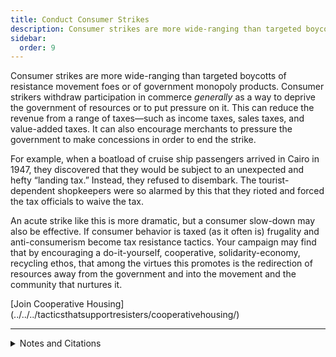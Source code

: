 ```yaml
---
title: Conduct Consumer Strikes
description: Consumer strikes are more wide-ranging than targeted boycotts.
sidebar:
  order: 9
---
```


Consumer strikes are more wide-ranging than targeted boycotts of resistance movement foes or of government monopoly products.
Consumer strikers withdraw participation in commerce <em>generally</em> as a way to deprive the government of resources or to put pressure on it.
This can reduce the revenue from a range of taxes—such as income taxes, sales taxes, and value-added taxes.
It can also encourage merchants to pressure the government to make concessions in order to end the strike.

For example, when a boatload of cruise ship passengers arrived in Cairo in 1947, they discovered that they would be subject to an unexpected and hefty “landing tax.”
Instead, they refused to disembark.
The tourist-dependent shopkeepers were so alarmed by this that they rioted and forced the tax officials to waive the tax.

An acute strike like this is more dramatic, but a consumer slow-down may also be effective.
If consumer behavior is taxed (as it often is) frugality and anti-consumerism become tax resistance tactics.
Your campaign may find that by encouraging a do-it-yourself, cooperative, solidarity-economy, recycling ethos, that among the virtues this promotes is the redirection of resources away from the government and into the movement and the community that nurtures it.

<Aside type="tip" title="See also">
[Join Cooperative Housing](../../../tacticsthatsupportresisters/cooperativehousing/)
</Aside>

<hr />

<details>
<summary>Notes and Citations</summary>

* “Australians Refuse to Pay Landing Tax” <i>The Canberra Times</i> 10 May 1947, p. 1

</details>
